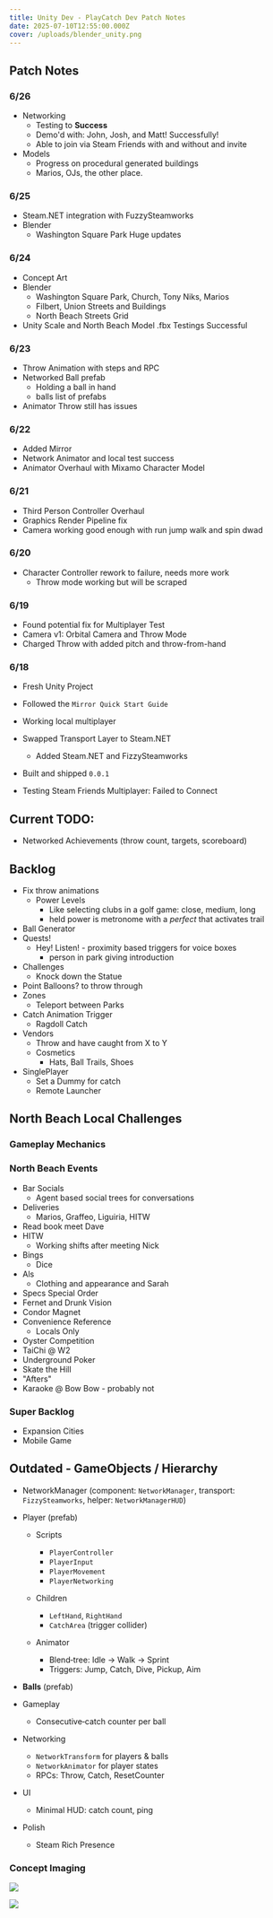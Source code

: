 ```yaml
---
title: Unity Dev - PlayCatch Dev Patch Notes
date: 2025-07-10T12:55:00.000Z
cover: /uploads/blender_unity.png
---
```

## Patch Notes

### 6/26

- Networking
  - Testing to **Success**
  - Demo'd with: John, Josh, and Matt! Successfully!
  - Able to join via Steam Friends with and without and invite
- Models
  - Progress on procedural generated buildings
  - Marios, OJs, the other place.

### 6/25

- Steam.NET integration with FuzzySteamworks
- Blender
  - Washington Square Park Huge updates

### 6/24

- Concept Art
- Blender
  - Washington Square Park, Church, Tony Niks, Marios
  - Filbert, Union Streets and Buildings
  - North Beach Streets Grid
- Unity Scale and North Beach Model .fbx Testings Successful


### 6/23

- Throw Animation with steps and RPC 
- Networked Ball prefab
  - Holding a ball in hand
  - balls list of prefabs
- Animator Throw still has issues


### 6/22

* Added Mirror
* Network Animator and local test success
* Animator Overhaul with Mixamo Character Model

### 6/21

* Third Person Controller Overhaul
* Graphics Render Pipeline fix
* Camera working good enough with run jump walk and spin
  dwad

### 6/20

* Character Controller rework to failure, needs more work
  * Throw mode working but will be scraped 

### 6/19

* Found potential fix for Multiplayer Test
* Camera v1: Orbital Camera and Throw Mode
* Charged Throw with added pitch and throw-from-hand

### 6/18

* Fresh Unity Project
* Followed the `Mirror Quick Start Guide`
* Working local multiplayer
* Swapped Transport Layer to Steam.NET

  * Added Steam.NET and FizzySteamworks
* Built and shipped `0.0.1`
* Testing Steam Friends Multiplayer: Failed to Connect

## Current TODO:

- Networked Achievements (throw count, targets, scoreboard)

## Backlog

* Fix throw animations
  * Power Levels
    * Like selecting clubs in a golf game: close, medium, long
    * held power is metronome with a *perfect* that activates trail
* Ball Generator
* Quests!
  * Hey! Listen! - proximity based triggers for voice boxes
    * person in park giving introduction
* Challenges
  * Knock down the Statue
* Point Balloons? to throw through
* Zones
  * Teleport between Parks
* Catch Animation Trigger
  * Ragdoll Catch
* Vendors
  * Throw and have caught from X to Y
  * Cosmetics
    * Hats, Ball Trails, Shoes
* SinglePlayer
  * Set a Dummy for catch
  * Remote Launcher

## North Beach Local Challenges

### Gameplay Mechanics

### North Beach Events

* Bar Socials
  * Agent based social trees for conversations
* Deliveries
  * Marios, Graffeo, Liguiria, HITW
* Read book meet Dave
* HITW
  * Working shifts after meeting Nick
* Bings
  * Dice
* Als
  * Clothing and appearance and Sarah
* Specs Special Order
* Fernet and Drunk Vision
* Condor Magnet
* Convenience Reference
  * Locals Only
* Oyster Competition
* TaiChi @ W2
* Underground Poker
* Skate the Hill
* "Afters"
* Karaoke @ Bow Bow - probably not

### Super Backlog

- Expansion Cities
- Mobile Game




## Outdated - GameObjects / Hierarchy

* NetworkManager (component: `NetworkManager`, transport: `FizzySteamworks`, helper: `NetworkManagerHUD`)
* Player (prefab)

  * Scripts
    * `PlayerController`
    * `PlayerInput`
    * `PlayerMovement`
    * `PlayerNetworking`
  * Children

    * `LeftHand`, `RightHand`
    * `CatchArea` (trigger collider)
  * Animator

    * Blend‑tree: Idle → Walk → Sprint
    * Triggers: Jump, Catch, Dive, Pickup, Aim
* **Balls** (prefab)
* Gameplay

  * Consecutive‑catch counter per ball
* Networking

  * `NetworkTransform` for players & balls
  * `NetworkAnimator` for player states
  * RPCs: Throw, Catch, ResetCounter
* UI

  * Minimal HUD: catch count, ping
* Polish

  * Steam Rich Presence

### Concept Imaging

![](/uploads/catch_concept_01.png)

![](/uploads/blender_unity.png)
